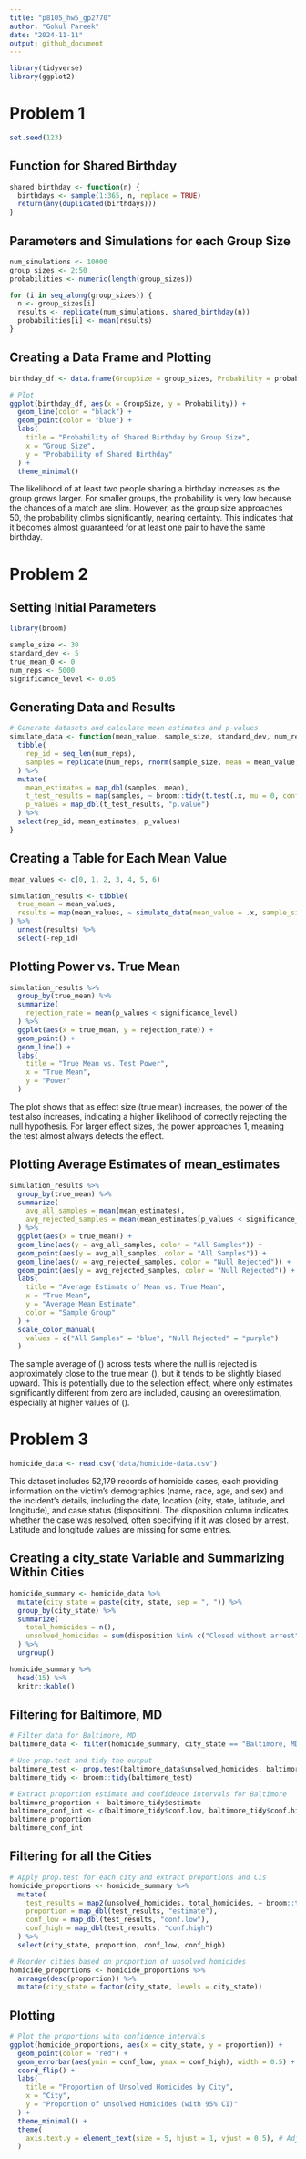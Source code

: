 ```yaml
---
title: "p8105_hw5_gp2770"
author: "Gokul Pareek"
date: "2024-11-11"
output: github_document
---
```


```r

library(tidyverse)
library(ggplot2)

```

# Problem 1

```r

set.seed(123)

```

## Function for Shared Birthday

```r

shared_birthday <- function(n) {
  birthdays <- sample(1:365, n, replace = TRUE)
  return(any(duplicated(birthdays)))
}

```

## Parameters and Simulations for each Group Size

```r

num_simulations <- 10000
group_sizes <- 2:50
probabilities <- numeric(length(group_sizes))

for (i in seq_along(group_sizes)) {
  n <- group_sizes[i]
  results <- replicate(num_simulations, shared_birthday(n))
  probabilities[i] <- mean(results)
}

```

## Creating a Data Frame and Plotting

```r

birthday_df <- data.frame(GroupSize = group_sizes, Probability = probabilities)

# Plot
ggplot(birthday_df, aes(x = GroupSize, y = Probability)) +
  geom_line(color = "black") +
  geom_point(color = "blue") +
  labs(
    title = "Probability of Shared Birthday by Group Size",
    x = "Group Size",
    y = "Probability of Shared Birthday"
  ) +
  theme_minimal()

```

The likelihood of at least two people sharing a birthday increases as the group grows larger. For smaller groups, the probability is very low because the chances of a match are slim. However, as the group size approaches 50, the probability climbs significantly, nearing certainty. This indicates that it becomes almost guaranteed for at least one pair to have the same birthday.

# Problem 2

## Setting Initial Parameters

```r

library(broom)

sample_size <- 30
standard_dev <- 5
true_mean_0 <- 0
num_reps <- 5000
significance_level <- 0.05

```

## Generating Data and Results 

```r

# Generate datasets and calculate mean estimates and p-values
simulate_data <- function(mean_value, sample_size, standard_dev, num_reps) {
  tibble(
    rep_id = seq_len(num_reps),
    samples = replicate(num_reps, rnorm(sample_size, mean = mean_value, sd = standard_dev), simplify = FALSE)
  ) %>% 
  mutate(
    mean_estimates = map_dbl(samples, mean),
    t_test_results = map(samples, ~ broom::tidy(t.test(.x, mu = 0, conf.level = 0.95))),
    p_values = map_dbl(t_test_results, "p.value")
  ) %>% 
  select(rep_id, mean_estimates, p_values)
}

```

## Creating a Table for Each Mean Value

```r

mean_values <- c(0, 1, 2, 3, 4, 5, 6)

simulation_results <- tibble(
  true_mean = mean_values,
  results = map(mean_values, ~ simulate_data(mean_value = .x, sample_size = sample_size, standard_dev = standard_dev, num_reps = num_reps))
) %>% 
  unnest(results) %>% 
  select(-rep_id)

```

## Plotting Power vs. True Mean

```r

simulation_results %>% 
  group_by(true_mean) %>% 
  summarize(
    rejection_rate = mean(p_values < significance_level)
  ) %>% 
  ggplot(aes(x = true_mean, y = rejection_rate)) +
  geom_point() +
  geom_line() +
  labs(
    title = "True Mean vs. Test Power",
    x = "True Mean",
    y = "Power"
  )

```

The plot shows that as effect size (true mean) increases, the power of the test also increases, indicating a higher likelihood of correctly rejecting the null hypothesis. For larger effect sizes, the power approaches 1, meaning the test almost always detects the effect.

## Plotting Average Estimates of mean_estimates

```r

simulation_results %>% 
  group_by(true_mean) %>% 
  summarize(
    avg_all_samples = mean(mean_estimates),
    avg_rejected_samples = mean(mean_estimates[p_values < significance_level])
  ) %>% 
  ggplot(aes(x = true_mean)) +
  geom_line(aes(y = avg_all_samples, color = "All Samples")) +
  geom_point(aes(y = avg_all_samples, color = "All Samples")) +
  geom_line(aes(y = avg_rejected_samples, color = "Null Rejected")) +
  geom_point(aes(y = avg_rejected_samples, color = "Null Rejected")) +
  labs(
    title = "Average Estimate of Mean vs. True Mean",
    x = "True Mean",
    y = "Average Mean Estimate",
    color = "Sample Group"
  ) +
  scale_color_manual(
    values = c("All Samples" = "blue", "Null Rejected" = "purple")
  )

```

The sample average of \(\hat{\mu}\) across tests where the null is rejected is approximately close to the true mean \(\mu\), but it tends to be slightly biased upward. This is potentially due to the selection effect, where only estimates significantly different from zero are included, causing an overestimation, especially at higher values of \(\mu\).

# Problem 3

```r

homicide_data <- read.csv("data/homicide-data.csv")

```

This dataset includes 52,179 records of homicide cases, each providing information on the victim’s demographics (name, race, age, and sex) and the incident’s details, including the date, location (city, state, latitude, and longitude), and case status (disposition). The disposition column indicates whether the case was resolved, often specifying if it was closed by arrest. Latitude and longitude values are missing for some entries.

## Creating a city_state Variable and Summarizing Within Cities

```r

homicide_summary <- homicide_data %>%
  mutate(city_state = paste(city, state, sep = ", ")) %>%
  group_by(city_state) %>%
  summarize(
    total_homicides = n(),
    unsolved_homicides = sum(disposition %in% c("Closed without arrest", "Open/No arrest"))
  ) %>%
  ungroup()

homicide_summary %>% 
  head(15) %>% 
  knitr::kable()

```

## Filtering for Baltimore, MD

```r

# Filter data for Baltimore, MD
baltimore_data <- filter(homicide_summary, city_state == "Baltimore, MD")

# Use prop.test and tidy the output
baltimore_test <- prop.test(baltimore_data$unsolved_homicides, baltimore_data$total_homicides)
baltimore_tidy <- broom::tidy(baltimore_test)

# Extract proportion estimate and confidence intervals for Baltimore
baltimore_proportion <- baltimore_tidy$estimate
baltimore_conf_int <- c(baltimore_tidy$conf.low, baltimore_tidy$conf.high)
baltimore_proportion
baltimore_conf_int

```

## Filtering for all the Cities

```r

# Apply prop.test for each city and extract proportions and CIs
homicide_proportions <- homicide_summary %>%
  mutate(
    test_results = map2(unsolved_homicides, total_homicides, ~ broom::tidy(prop.test(.x, .y))),
    proportion = map_dbl(test_results, "estimate"),
    conf_low = map_dbl(test_results, "conf.low"),
    conf_high = map_dbl(test_results, "conf.high")
  ) %>%
  select(city_state, proportion, conf_low, conf_high)

# Reorder cities based on proportion of unsolved homicides
homicide_proportions <- homicide_proportions %>%
  arrange(desc(proportion)) %>%
  mutate(city_state = factor(city_state, levels = city_state))

```

## Plotting

```r

# Plot the proportions with confidence intervals
ggplot(homicide_proportions, aes(x = city_state, y = proportion)) +
  geom_point(color = "red") +
  geom_errorbar(aes(ymin = conf_low, ymax = conf_high), width = 0.5) +
  coord_flip() +
  labs(
    title = "Proportion of Unsolved Homicides by City",
    x = "City",
    y = "Proportion of Unsolved Homicides (with 95% CI)"
  ) +
  theme_minimal() +
  theme(
    axis.text.y = element_text(size = 5, hjust = 1, vjust = 0.5), # Adjust text size and spacing
  ) 

```

